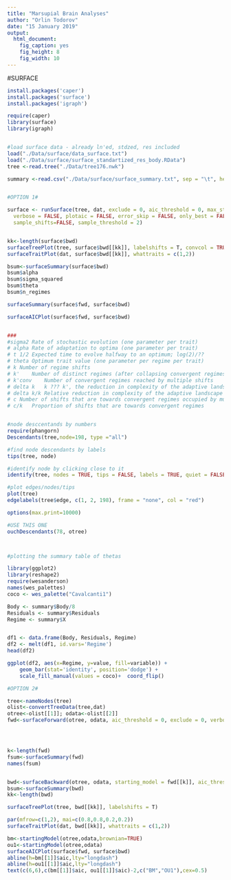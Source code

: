 ```yaml
---
title: "Marsupial Brain Analyses"
author: "Orlin Todorov"
date: "15 January 2019"
output: 
  html_document: 
    fig_caption: yes
    fig_height: 8
    fig_width: 10
---
```


#SURFACE
```r

install.packages('caper')
install.packages('surface')
install.packages('igraph')

require(caper)
library(surface)
library(igraph)


#load surface data - already ln'ed, stdzed, res included
load("./Data/surface/data_surface.txt")
load("./Data/surface/surface_standartized_res_body.RData")
tree <-read.tree("./Data/tree176.nwk")

summary <-read.csv("./Data/surface/surface_summary.txt", sep = "\t", header = TRUE) 


#OPTION 1#

surface <- runSurface(tree, dat, exclude = 0, aic_threshold = 0, max_steps = NULL,
  verbose = FALSE, plotaic = FALSE, error_skip = FALSE, only_best = FALSE,
  sample_shifts=FALSE, sample_threshold = 2)


kk<-length(surface$bwd)
surfaceTreePlot(tree, surface$bwd[[kk]], labelshifts = T, convcol = TRUE, cex = 0.5, align.tip.label = T)
surfaceTraitPlot(dat, surface$bwd[[kk]], whattraits = c(1,2))

bsum<-surfaceSummary(surface$bwd)
bsum$alpha
bsum$sigma_squared
bsum$theta
bsum$n_regimes

surfaceSummary(surface$fwd, surface$bwd)

surfaceAICPlot(surface$fwd, surface$bwd)


###
#sigma2	Rate of stochastic evolution (one parameter per trait)
# alpha	Rate of adaptation to optima (one parameter per trait)
# t 1/2	Expected time to evolve halfway to an optimum; log(2)/??
# theta	Optimum trait value (one parameter per regime per trait)
# k	Number of regime shifts
# k'	Number of distinct regimes (after collapsing convergent regimes)
# k'conv	Number of convergent regimes reached by multiple shifts
# delta k	k ??? k', the reduction in complexity of the adaptive landscape when accounting for convergence
# delta k/k	Relative reduction in complexity of the adaptive landscape when accounting for convergence
# c	Number of shifts that are towards convergent regimes occupied by multiple lineages
# c/k	Proportion of shifts that are towards convergent regimes


#node desccentands by numbers
require(phangorn)
Descendants(tree,node=198, type ="all")

#find node descendants by labels
tips(tree, node)

#identify node by clicking close to it
identify(tree, nodes = TRUE, tips = FALSE, labels = TRUE, quiet = FALSE)

#plot edges/nodes/tips
plot(tree)
edgelabels(tree$edge, c(1, 2, 198), frame = "none", col = "red")

options(max.print=10000)

#USE THIS ONE
ouchDescendants(78, otree)



#plotting the summary table of thetas

library(ggplot2)
library(reshape2)
require(wesanderson)
names(wes_palettes)
coco <- wes_palette("Cavalcanti1")

Body <- summary$Body/8
Residuals <- summary$Residuals
Regime <- summary$X


df1 <- data.frame(Body, Residuals, Regime)
df2 <- melt(df1, id.vars='Regime')
head(df2)

ggplot(df2, aes(x=Regime, y=value, fill=variable)) +
    geom_bar(stat='identity', position='dodge') + 
    scale_fill_manual(values = coco)+  coord_flip()

#OPTION 2#

tree<-nameNodes(tree)
olist<-convertTreeData(tree,dat)
otree<-olist[[1]]; odata<-olist[[2]]
fwd<-surfaceForward(otree, odata, aic_threshold = 0, exclude = 0, verbose = TRUE, plotaic = TRUE, save_steps=TRUE)




k<-length(fwd)
fsum<-surfaceSummary(fwd)
names(fsum)


bwd<-surfaceBackward(otree, odata, starting_model = fwd[[k]], aic_threshold = 0, only_best = TRUE, verbose = FALSE, plotaic = FALSE)
bsum<-surfaceSummary(bwd)
kk<-length(bwd)

surfaceTreePlot(tree, bwd[[kk]], labelshifts = T)

par(mfrow=c(1,2), mai=c(0.8,0.8,0.2,0.2))
surfaceTraitPlot(dat, bwd[[kk]], whattraits = c(1,2))

bm<-startingModel(otree,odata,brownian=TRUE)
ou1<-startingModel(otree,odata)
surfaceAICPlot(surface$fwd, surface$bwd)
abline(h=bm[[1]]$aic,lty="longdash")
abline(h=ou1[[1]]$aic,lty="longdash")
text(c(6,6),c(bm[[1]]$aic, ou1[[1]]$aic)-2,c("BM","OU1"),cex=0.5)





```